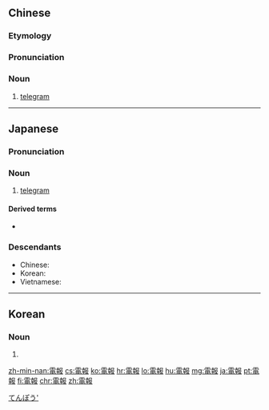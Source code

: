 {{also|电报}}
==Chinese==
{{zh-forms|s=电报}}
{{wikipedia|lang=zh}}
{{wikipedia|lang=yue}}

===Etymology===
{{wasei kango|電%報|でん%ぽう}}

===Pronunciation===
{{zh-pron
|m=diànbào
|c=din6 bou3
|h=pfs=thien-po
|mn=tiān-pò
|cat=n
}}

===Noun===
{{zh-noun}}

# [[telegram]]

{{zh-cat|Elementary|Communication}}

----

==Japanese==
{{wikipedia|lang=ja}}
{{ja-kanjitab|でん|ほう|k2=ぽう|yomi=o}}

===Pronunciation===
{{ja-pron|acc=h|y=go|でんぽう}}

===Noun===
{{ja-noun|でんぽう}}

# [[telegram]]

====Derived terms====
* {{ja-r|電報を打つ|でんぽう を うつ|to send a telegram}}

===Descendants===
* Chinese: {{zh-l|電報}}
* Korean: {{ko-l|전보}}
* Vietnamese: {{vi-l|điện báo}}

[[Category:ja:Communication|てんぽう']]

----

==Korean==
{{ko-hanjatab}}

===Noun===
{{ko-noun|hangeul=전보|mr=chŏnbo|y=cēnpo}}

# {{hanja form of|전보|[[telegram]]}}

[[zh-min-nan:電報]]
[[cs:電報]]
[[ko:電報]]
[[hr:電報]]
[[lo:電報]]
[[hu:電報]]
[[mg:電報]]
[[ja:電報]]
[[pt:電報]]
[[fi:電報]]
[[chr:電報]]
[[zh:電報]]